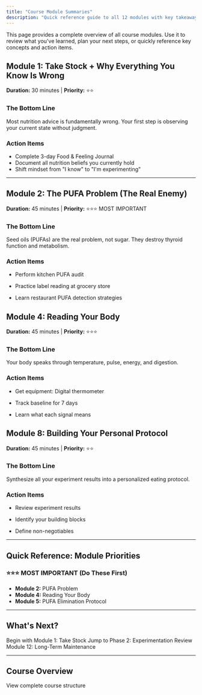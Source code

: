 ```yaml
---
title: "Course Module Summaries"
description: "Quick reference guide to all 12 modules with key takeaways and action items"
---
```


This page provides a complete overview of all course modules. Use it to review what you've learned, plan your next steps, or quickly reference key concepts and action items.

<Tabs>
  <Tab title="Phase 1: Foundation">

## Module 1: Take Stock + Why Everything You Know Is Wrong

**Duration:** 30 minutes | **Priority:** ⭐⭐

### The Bottom Line
Most nutrition advice is fundamentally wrong. Your first step is observing your current state without judgment.

### Action Items
- Complete 3-day Food & Feeling Journal
- Document all nutrition beliefs you currently hold
- Shift mindset from "I know" to "I'm experimenting"

---

## Module 2: The PUFA Problem (The Real Enemy)

**Duration:** 45 minutes | **Priority:** ⭐⭐⭐ MOST IMPORTANT

### The Bottom Line
Seed oils (PUFAs) are the real problem, not sugar. They destroy thyroid function and metabolism.

### Action Items
- Perform kitchen PUFA audit
- Practice label reading at grocery store
- Learn restaurant PUFA detection strategies

  </Tab>

  <Tab title="Phase 2: Experimentation">

## Module 4: Reading Your Body

**Duration:** 45 minutes | **Priority:** ⭐⭐⭐

### The Bottom Line
Your body speaks through temperature, pulse, energy, and digestion.

### Action Items
- Get equipment: Digital thermometer
- Track baseline for 7 days
- Learn what each signal means

  </Tab>

  <Tab title="Phase 3: Refinement">

## Module 8: Building Your Personal Protocol

**Duration:** 45 minutes | **Priority:** ⭐⭐

### The Bottom Line
Synthesize all your experiment results into a personalized eating protocol.

### Action Items
- Review experiment results
- Identify your building blocks
- Define non-negotiables

  </Tab>
</Tabs>

---

## Quick Reference: Module Priorities

### ⭐⭐⭐ MOST IMPORTANT (Do These First)
- **Module 2:** PUFA Problem
- **Module 4:** Reading Your Body
- **Module 5:** PUFA Elimination Protocol

---

## What's Next?

<CardGroup cols={3}>
  <Card title="Just Starting?" icon="flag" href="/course/phase1/module1-take-stock">
    Begin with Module 1: Take Stock
  </Card>

  <Card title="Mid-Course?" icon="flask" href="/course/phase2/module4-reading-body">
    Jump to Phase 2: Experimentation
  </Card>

  <Card title="Need Maintenance?" icon="rotate" href="/course/phase3/module12-long-term-maintenance">
    Review Module 12: Long-Term Maintenance
  </Card>
</CardGroup>

---

## Course Overview

<Card title="Back to Course Overview" icon="arrow-left" href="/course/overview">
  View complete course structure
</Card>
